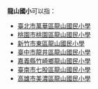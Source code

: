 '''龍山國小'''可以指：
*[[臺北市萬華區龍山國民小學|臺北市萬華區龍山國民小學]]
*[[桃園市桃園區龍山國民小學|桃園市桃園區龍山國民小學]]
*[[新竹市東區龍山國民小學|新竹市東區龍山國民小學]]
*[[臺中市龍井區龍山國民小學|臺中市龍井區龍山國民小學]]
*[[嘉義縣竹崎鄉龍山國民小學|嘉義縣竹崎鄉龍山國民小學]]
*[[臺南市七股區龍山國民小學|臺南市七股區龍山國民小學]]
*[[高雄市美濃區龍山國民小學|高雄市美濃區龍山國民小學]] 
{{消歧義|CAT=四字教育機構消歧義}}